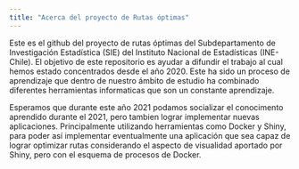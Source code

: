 ```yaml
---
title: "Acerca del proyecto de Rutas óptimas"
---
```


Este es el github del proyecto de rutas óptimas del Subdepartamento de Investigación Estadística (SIE) del Instituto Nacional de Estadísticas (INE-Chile). El objetivo de este repositorio es ayudar a difundir el trabajo al cual hemos estado concentrados desde el año 2020. Este ha sido un proceso de aprendizaje que dentro de nuestro ámbito de estudio ha combinado diferentes herramientas informaticas que son un constante aprendizaje. 

Esperamos que durante este año 2021 podamos socializar el conocimento aprendido durante el 2021, pero tambien lograr implementar nuevas aplicaciones. Principalmente utilizando herramientas como Docker y Shiny, para poder así implementar eventualmente una aplicación que sea capaz de lograr optimizar rutas considerando el aspecto de visualidad aportado por Shiny, pero con el esquema de procesos de Docker.